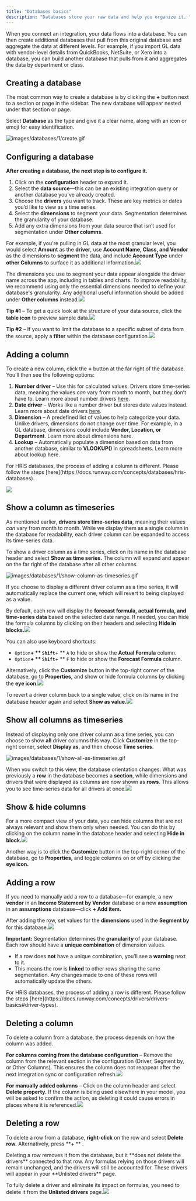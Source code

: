 ```yaml
---
title: "Databases basics"
description: "Databases store your raw data and help you organize it. "
---
```


When you connect an integration, your data flows into a database. You can then create additional databases that pull from this original database and aggregate the data at different levels. For example, if you import GL data with vendor-level details from QuickBooks, NetSuite, or Xero into a database, you can build another database that pulls from it and aggregates the data by department or class.

## Creating a database

The most common way to create a database is by clicking the **\+** button next to a section or page in the sidebar. The new database will appear nested under that section or page.

Select **Database** as the type and give it a clear name, along with an icon or emoji for easy identification.

![images/databases/1/create.gif](/images/databases/1/create.gif)

## Configuring a database

**After creating a database, the next step is to configure it.**

1. Click on the **configuration** header to expand it.
2. Select the **data source**—this can be an existing integration query or another database you've already created.
3. Choose the **drivers** you want to track. These are key metrics or dates you’d like to view as a time series.
4. Select the **dimensions** to segment your data. Segmentation determines the granularity of your database.
5. Add any extra dimensions from your data source that isn’t used for segmentation under **Other columns**.

For example, if you're pulling in GL data at the most granular level, you would select **Amount** as the **driver**, use **Account Name, Class, and Vendor** as the dimensions to **segment** the data, and include **Account Type** under **other Columns** to surface it as additional information.![](/images/databases-config.png)

The dimensions you use to segment your data appear alongside the driver name across the app, including in tables and charts. To improve readability, we recommend using only the essential dimensions needed to define your database's granularity. Any additional useful information should be added under **Other columns** instead.![](/images/dimensions-pills.png)

**Tip #1** – To get a quick look at the structure of your data source, click the **table icon** to preview sample data.![](/images/databases-config-preview.png)

**Tip #2** – If you want to limit the database to a specific subset of data from the source, apply a **filter** within the database configuration.![](/images/databases-config-filters.png)

## Adding a column

To create a new column, click the **\+** button at the far right of the database. You’ll then see the following options:

1. **Number driver** – Use this for calculated values. Drivers store time-series data, meaning the values _can_ vary from month to month, but they don’t have to. Learn more about number drivers [here](https://docs.runway.com/concepts/drivers/drivers-basics#driver-types).
2. **Date driver** – Works like a number driver but stores date values instead. Learn more about date drivers [here](https://docs.runway.com/concepts/drivers/drivers-basics#driver-types).
3. **Dimension** – A predefined list of values to help categorize your data. Unlike drivers, dimensions do not change over time. For example, in a GL database, dimensions could include **Vendor, Location, or Department**. Learn more about dimensions here.
4. **Lookup** – Automatically populate a dimension based on data from another database, similar to **VLOOKUP()** in spreadsheets. Learn more about lookup here.

<Note>
  For HRIS databases, the process of adding a column is different. Please follow the steps [here](https://docs.runway.com/concepts/databases/hris-databases).
</Note>

![](/images/databases-new-column@2x.png)

## Show a column as timeseries

As mentioned earlier, **drivers store time-series data**, meaning their values _can_ vary from month to month. While we display them as a single column in the database for readability, each driver column can be expanded to access its time-series data.

To show a driver column as a time series, click on its name in the database header and select **Show as time series.** The column will expand and appear on the far right of the database after all other columns.

![images/databases/1/show-column-as-timeseries.gif](/images/databases/1/show-column-as-timeseries.gif)

<Note>
  If you choose to display a different driver column as a time series, it will automatically replace the current one, which will revert to being displayed as a value.
</Note>

By default, each row will display the **forecast formula, actual formula, and time-series data** based on the selected date range. If needed, you can hide the formula columns by clicking on their headers and selecting **Hide in blocks.**![](/images/databases-hide-column.png)

You can also use keyboard shortcuts:

- `Option`**\+ ** `Shift`**\+ ** `A` to hide or show the **Actual Formula** column.
- `Option`**\+ ** `Shift`**\+ ** `F` to hide or show the **Forecast Formula** column.

Alternatively, click the **Customize** button in the top-right corner of the database, go to **Properties,** and show or hide formula columns by clicking the **eye icon**.![](/images/databases-properties.png)

To revert a driver column back to a single value, click on its name in the database header again and select **Show as value.**![](/images/databases-show-as-value.png)

## Show all columns as timeseries

Instead of displaying only one driver column as a time series, you can choose to show **all** driver columns this way. Click **Customize** in the top-right corner, select **Display as**, and then choose **Time series.**

![images/databases/1/show-all-as-timeseries.gif](/images/databases/1/show-all-as-timeseries.gif)

When you switch to this view, the database orientation changes. What was previously a **row** in the database becomes a **section**, while dimensions and drivers that were displayed as columns are now shown as **rows**. This allows you to see time-series data for all drivers at once.![](/images/database-as-timeseries.png)

## Show & hide columns

For a more compact view of your data, you can hide columns that are not always relevant and show them only when needed. You can do this by clicking on the column name in the database header and selecting **Hide in block.**![](/images/database-hide-in-block.png)

Another way is to click the **Customize** button in the top-right corner of the database, go to **Properties,** and toggle columns on or off by clicking the **eye icon.**

## Adding a row

If you need to manually add a row to a database—for example, a new **vendor** in an **Income Statement by Vendor** database or a new **assumption** in an **assumptions** database—click **\+ Add item.**

After adding the row, set values for the **dimensions** used in the **Segment by** for this database.![](/images/database-add-row.png)

**Important:** Segmentation determines the **granularity** of your database. Each row should have a **unique combination** of dimension values.

- If a row does **not** have a unique combination, you’ll see a **warning** next to it.
- This means the row is **linked** to other rows sharing the same segmentation. Any changes made to one of these rows will automatically update the others.

<Note>
  For HRIS databases, the process of adding a row is different. Please follow the steps [here](https://docs.runway.com/concepts/drivers/drivers-basics#driver-types).
</Note>

## Deleting a column

To delete a column from a database, the process depends on how the column was added.

**For columns coming from the database configuration** – Remove the column from the relevant section in the configuration (Driver, Segment by, or Other Columns). This ensures the column does not reappear after the next integration sync or configuration refresh.![](/images/database-remove-from-config.png)

**For manually added columns** – Click on the column header and select **Delete property.** If the column is being used elsewhere in your model, you will be asked to confirm the action, as deleting it could cause errors in places where it is referenced.![](/images/database-delete-property.png)

## Deleting a row

To delete a row from a database, **right-click** on the row and select **Delete row.** Alternatively, press \*\*\+ \*\* .

<Warning>
  Deleting a row removes it from the database, but it **does not delete the drivers** connected to that row. Any formulas relying on those drivers will remain unchanged, and the drivers will still be accounted for. These drivers will appear in your **Unlisted drivers** page.
</Warning>

To fully delete a driver and eliminate its impact on formulas, you need to delete it from the **Unlisted drivers** page.![](/images/unlisted.png)